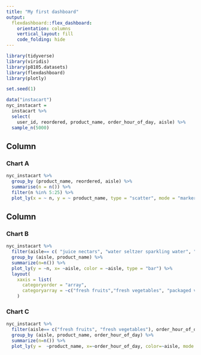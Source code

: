 ```yaml
---
title: "My first dashboard"
output: 
  flexdashboard::flex_dashboard:
    orientation: columns
    vertical_layout: fill
    code_folding: hide
---
```


```r
library(tidyverse)
library(viridis)
library(p8105.datasets)
library(flexdashboard)
library(plotly)
```

```r
set.seed(1)

data("instacart")
nyc_instacart = 
  instacart %>% 
  select(
    user_id, reordered, product_name, order_hour_of_day, aisle) %>% 
  sample_n(5000)
```

Column {data-width=650}
-----------------------------------------------------------------------


### Chart A

```r
nyc_instacart %>% 
  group_by (product_name, reordered, aisle) %>%
  summarise(n = n()) %>%
  filter(n %in% 5:25) %>% 
  plot_ly(x = ~ n, y = ~ product_name, type = "scatter", mode = "markers", color= ~aisle, alpha = 0.5)
```

Column {data-width=350}
-----------------------------------------------------------------------

### Chart B

```r
nyc_instacart %>%
  filter(aisle== c( "juice nectars", "water seltzer sparkling water", "fresh fruits","fresh vegetables", "packaged vegetables fruits")) %>% 
  group_by (aisle, product_name) %>% 
  summarize(n=n()) %>%
  plot_ly(y = ~n, x= ~aisle, color = ~aisle, type = "bar") %>%
  layout(
    xaxis = list(
      categoryorder = "array",
      categoryarray = ~c("fresh fruits","fresh vegetables", "packaged vegetables fruits", "water seltzer sparkling water", "juice nectars") )
    )
```

### Chart C

```r
nyc_instacart %>%
  filter(aisle== c("fresh fruits", "fresh vegetables"), order_hour_of_day %in% 5:15 ) %>% 
  group_by (aisle, product_name, order_hour_of_day) %>% 
  summarize(n=n()) %>%
  plot_ly(y =  ~product_name, x=~order_hour_of_day, color=~aisle, mode = "line", type = "scatter")
```
